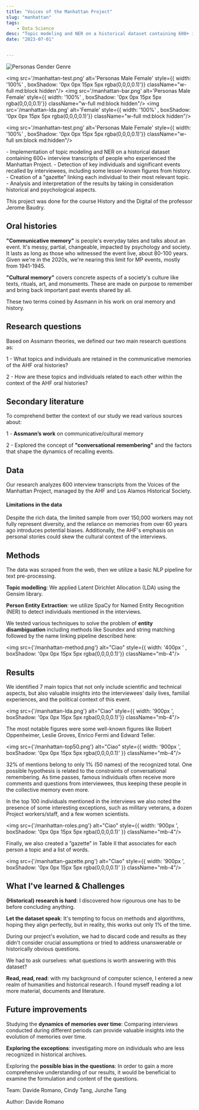 ```yaml
---
title: "Voices of the Manhattan Project"
slug: "manhattan"
tags:
    - Data Science
desc: "Topic modeling and NER on a historical dataset containing 600+ interview transcripts of individuals who experienced the Manhattan Project. Through our methods, we discovered the individuals and topics most remembered and how they are connected."
date: "2023-07-01"


---
```



<div style={{ display: 'grid', gridTemplateColumns: '1fr 1fr', gap: '20px' , width: '800px'}}>
  <img src='/manhattan-years.png' alt='Personas Gender Genre' style={{ width: '100%' , boxShadow: '0px 0px 15px 5px rgba(0,0,0,0.1)'}} className="w-full md:block hidden"/>

  <img src='/manhattan-test.png' alt='Personas Male Female' style={{ width: '100%' , boxShadow: '0px 0px 15px 5px rgba(0,0,0,0.1)'}} className="w-full md:block hidden"/>
  <img src='/manhattan-bar.png' alt='Personas Male Female' style={{ width: '100%' , boxShadow: '0px 0px 15px 5px rgba(0,0,0,0.1)'}} className="w-full md:block hidden"/>
  <img src='/manhattan-lda.png' alt='Female' style={{ width: '100%' , boxShadow: '0px 0px 15px 5px rgba(0,0,0,0.1)'}} className="w-full md:block hidden"/>

</div>

<img src='/manhattan-test.png' alt='Personas Male Female' style={{ width: '100%' , boxShadow: '0px 0px 15px 5px rgba(0,0,0,0.1)'}} className="w-full sm:block md:hidden"/>


<Summary>
- Implementation of topic modeling and NER on a historical dataset containing 600+ interview transcripts of people who experienced the Manhattan Project.
- Detection of key individuals and significant events recalled by interviewees, including some lesser-known figures from history.
- Creation of a "gazette" linking each individual to their most relevant topic.
- Analysis and interpretation of the results by taking in consideration historical and psychological aspects.
</Summary>

This project was done for the course History and the Digital of the professor Jerome Baudry.

## Oral histories
**"Communicative memory"** is people's everyday tales and talks about an event. It's messy, partial, changeable, impacted by psychology and society. It lasts as long as those who witnessed the event live, about 80-100 years. Given we're in the 2020s, we're nearing this limit for MP events, mostly from 1941-1945.

**"Cultural memory"** covers concrete aspects of a society's culture like texts, rituals, art, and monuments. These are made on purpose to remember and bring back important past events shared by all.

These two terms coined by Assmann in his work on oral memory and history. 

## Research questions

Based on Assmann theories, we defined our two main research questions as:

1 - What topics and individuals are retained in the communicative memories of the AHF oral histories?

2 - How are these topics and individuals related to each other within the context of the AHF oral histories?

## Secondary literature

To comprehend better the context of our study we read various sources about: 

1 - **Assmann’s work** on communicative/cultural memory 

2 - Explored the concept of **"conversational remembering"** and the factors that shape the dynamics of recalling events.

## Data

Our research analyzes 600 interview transcripts from the Voices of the Manhattan Project, managed by the AHF and Los Alamos Historical Society.

#### Limitations in the data
Despite the rich data, the limited sample from over 150,000 workers may not fully represent diversity, and the reliance on memories from over 60 years ago introduces potential biases. Additionally, the AHF's emphasis on personal stories could skew the cultural context of the interviews.

## Methods

The data was scraped from the web, then we utilize a basic NLP pipeline for text pre-processing.

**Topic modelling**: We applied Latent Dirichlet Allocation (LDA) using the Gensim library.

**Person Entity Extraction**: we utilize SpaCy for Named Entity Recognition (NER) to detect individuals mentioned in the interviews. 

We tested various techniques to solve the problem of **entity disambiguation** including methods like Soundex and string matching followed by the name linking pipeline described here: 

<img src={'/manhattan-method.png'} alt="Ciao"  style={{ width: '400px ' , boxShadow: '0px 0px 15px 5px rgba(0,0,0,0.1)'}} className="mb-4"/>

## Results

We identified 7 main topics that not only include scientific and technical aspects, but also valuable insights into the interviewees’ daily lives, familial experiences, and the political context of this event.

<img src={'/manhattan-lda.png'} alt="Ciao"  style={{ width: '900px ', boxShadow: '0px 0px 15px 5px rgba(0,0,0,0.1)'}} className="mb-4"/>

The most notable figures were some well-known figures like Robert Oppenheimer, Leslie Groves, Enrico Fermi and Edward Teller.

<img src={'/manhattan-top50.png'} alt="Ciao"  style={{ width: '900px ', boxShadow: '0px 0px 15px 5px rgba(0,0,0,0.1)' }} className="mb-4"/>

32% of mentions belong to only 1% (50 names) of the recognized total. 
One possible hypothesis is related to the constraints of conversational remembering. As time passes, famous individuals often receive more comments and questions from interviewees, thus keeping these people in the collective memory even more.

In the top 100 individuals mentioned in the interviews we also noted the presence of some interesting exceptions, such as military veterans, a dozen Project workers/staff, and a few women scientists.

<img src={'/manhattan-roles.png'} alt="Ciao"  style={{ width: '900px ', boxShadow: '0px 0px 15px 5px rgba(0,0,0,0.1)' }} className="mb-4"/>

Finally, we also created a ”gazette” in Table II that associates for each person a topic and a list of words.

<img src={'/manhattan-gazette.png'} alt="Ciao"  style={{ width: '900px ', boxShadow: '0px 0px 15px 5px rgba(0,0,0,0.1)' }} className="mb-4"/>

## What I've learned & Challenges

**(Historical) research is hard**: I discovered how rigourous one has to be before concluding anything. 

**Let the dataset speak**: It's tempting to focus on methods and algorithms, hoping they align perfectly, but in reality, this works out only 1% of the time. 

During our project's evolution, we had to discard code and results as they didn't consider crucial assumptions or tried to address unanswerable or historically obvious questions. 

We had to ask ourselves: what questions is worth answering with this dataset?

**Read, read, read**: with my background of computer science, I entered a new realm of humanities and historical research. 
I found myself reading a lot more material, documents and literature. 

## Future improvements

Studying the **dynamics of memories over time**: Comparing interviews conducted during different periods can provide valuable insights into the evolution of memories over time.

**Exploring the exceptions**: investigating more on individuals who are less recognized in historical archives.

Exploring the **possible bias in the questions**: In order to gain a more comprehensive understanding of our results, it would be beneficial to examine the formulation and content of the questions.


<p className="text-dark-minsk justify-center pt-4 pb-2"  style={{ fontFamily: 'tt-norms' }}>Team: Davide Romano, Cindy Tang, Junzhe Tang</p>

<p className="text-dark-minsk justify-center "  style={{ fontFamily: 'tt-norms' }}>Author: Davide Romano</p>